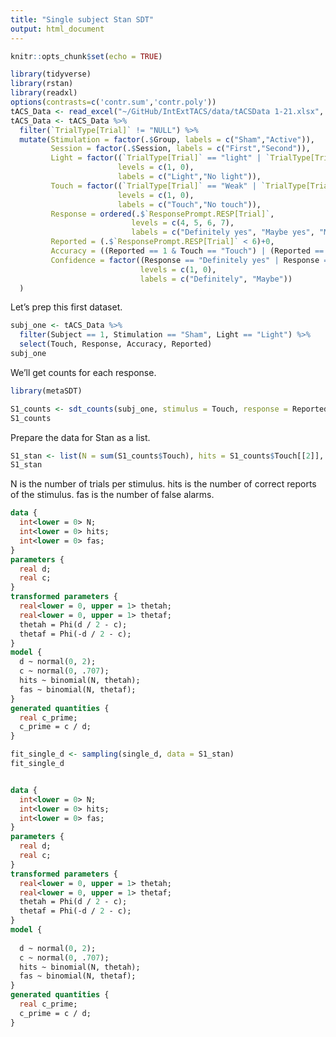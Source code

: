 ```yaml
---
title: "Single subject Stan SDT"
output: html_document
---
```


```r
knitr::opts_chunk$set(echo = TRUE)
```

```r
library(tidyverse)
library(rstan)
library(readxl)
options(contrasts=c('contr.sum','contr.poly'))
tACS_Data <- read_excel("~/GitHub/IntExtTACS/data/tACSData 1-21.xlsx", sheet = "RawData")
tACS_Data <- tACS_Data %>% 
  filter(`TrialType[Trial]` != "NULL") %>%
  mutate(Stimulation = factor(.$Group, labels = c("Sham","Active")),
         Session = factor(.$Session, labels = c("First","Second")),
         Light = factor((`TrialType[Trial]` == "light" | `TrialType[Trial]` == "bothWeak") + 0,
                        levels = c(1, 0),
                        labels = c("Light","No light")),
         Touch = factor((`TrialType[Trial]` == "Weak" | `TrialType[Trial]` == "bothWeak") + 0,
                        levels = c(1, 0),
                        labels = c("Touch","No touch")),
         Response = ordered(.$`ResponsePrompt.RESP[Trial]`,
                           levels = c(4, 5, 6, 7),
                           labels = c("Definitely yes", "Maybe yes", "Maybe no", "Definitely no")),
         Reported = (.$`ResponsePrompt.RESP[Trial]` < 6)+0,
         Accuracy = ((Reported == 1 & Touch == "Touch") | (Reported == 0 & Touch == "No touch")) + 0,
         Confidence = factor((Response == "Definitely yes" | Response == "Definitely no") + 0, 
                             levels = c(1, 0),
                             labels = c("Definitely", "Maybe"))
  )

```

Let's prep this first dataset.

```r
subj_one <- tACS_Data %>%
  filter(Subject == 1, Stimulation == "Sham", Light == "Light") %>%
  select(Touch, Response, Accuracy, Reported)
subj_one
```

We'll get counts for each response.
```r
library(metaSDT)

S1_counts <- sdt_counts(subj_one, stimulus = Touch, response = Reported)
S1_counts
```

Prepare the data for Stan as a list.

```r
S1_stan <- list(N = sum(S1_counts$Touch), hits = S1_counts$Touch[[2]], fas = S1_counts$`No touch`[[2]])
S1_stan
```

N is the number of trials per stimulus.
hits is the number of correct reports of the stimulus.
fas is the number of false alarms.

```stan
data {
  int<lower = 0> N;
  int<lower = 0> hits;
  int<lower = 0> fas;
}
parameters {
  real d;
  real c;
}
transformed parameters {
  real<lower = 0, upper = 1> thetah;
  real<lower = 0, upper = 1> thetaf;
  thetah = Phi(d / 2 - c);
  thetaf = Phi(-d / 2 - c);
}
model {
  d ~ normal(0, 2);
  c ~ normal(0, .707);
  hits ~ binomial(N, thetah);
  fas ~ binomial(N, thetaf);
}
generated quantities {
  real c_prime;
  c_prime = c / d;
}
```

```r
fit_single_d <- sampling(single_d, data = S1_stan)
fit_single_d
```


```r

```

```stan
data {
  int<lower = 0> N;
  int<lower = 0> hits;
  int<lower = 0> fas;
}
parameters {
  real d;
  real c;
}
transformed parameters {
  real<lower = 0, upper = 1> thetah;
  real<lower = 0, upper = 1> thetaf;
  thetah = Phi(d / 2 - c);
  thetaf = Phi(-d / 2 - c);
}
model {
  
  d ~ normal(0, 2);
  c ~ normal(0, .707);
  hits ~ binomial(N, thetah);
  fas ~ binomial(N, thetaf);
}
generated quantities {
  real c_prime;
  c_prime = c / d;
}
```
